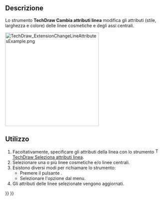 <languages/>

{{Docnav/it
|[[TechDraw_ExtensionSelectLineAttributes/it|Seleziona attributi linea]]
|[[TechDraw_ExtensionExtendLine/it|Estendi linea]]
|[[TechDraw_Workbench/it|TechDraw]]
|IconL=TechDraw_ExtensionSelectLineAttributes.svg
|IconR=TechDraw_ExtensionExtendLine.svg
|IconC=Workbench_TechDraw.svg
}}

{{GuiCommand/it
|Name=TechDraw ExtensionChangeLineAttributes
|Name=TechDraw Cambia attributi linea
|MenuLocation=TechDraw → Estensioni: Attributi/Modifiche → Cambia attributi linea
|Workbenches=[[TechDraw_Workbench/it|TechDraw]]
|Shortcut=
|Version=0.20
|SeeAlso=[[TechDraw_ExtensionSelectLineAttributes/it |TechDraw Seleziona attributi linea]]
}}

<span id="Description"></span>
==Descrizione==

Lo strumento '''TechDraw Cambia attributi linea''' modifica gli attributi (stile, larghezza e colore) delle linee cosmetiche e degli assi centrali.

[[Image:TechDraw_ExtensionChangeLineAttributesExample.png|300px]]
{{Caption|A destra linee centrali con attributi di linea aggiornati: style&#61;DashDot, width&#61;Thin e color&#61;Blue}}

<span id="Usage"></span>
==Utilizzo==

# Facoltativamente, specificare gli attributi della linea con lo strumento [[Image:TechDraw_ExtensionSelectLineAttributes.svg|16px]] [[TechDraw_ExtensionSelectLineAttributes/it|TechDraw Seleziona attributi linea]].
# Selezionare una o più linee cosmetiche e/o linee centrali.
# Esistono diversi modi per richiamare lo strumento:
#* Premere il pulsante {{Button|[[Image:TechDraw_ExtensionChangeLineAttributes.svg|16px]] [[TechDraw_ExtensionChangeLineAttributes/it|Cambia attributi linea]]}}.
#* Selezionare l'opzione {{MenuCommand|TechDraw → Estensioni: Attributi/Modifiche → [[Image:TechDraw_ExtensionChangeLineAttributes.svg|16px]] Cambia attributi di linea}} dal menu.
# Gli attributi delle linee selezionate vengono aggiornati.


{{Docnav/it
|[[TechDraw_ExtensionSelectLineAttributes/it|Seleziona attributi linea]]
|[[TechDraw_ExtensionExtendLine/it|Estendi linea]]
|[[TechDraw_Workbench/it|TechDraw]]
|IconL=TechDraw_ExtensionSelectLineAttributes.svg
|IconR=TechDraw_ExtensionExtendLine.svg
|IconC=Workbench_TechDraw.svg
}}

{{TechDraw_Tools_navi{{#translation:}}}}
{{Userdocnavi{{#translation:}}}}